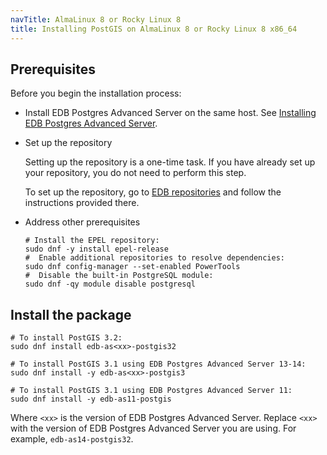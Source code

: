 ```yaml
---
navTitle: AlmaLinux 8 or Rocky Linux 8
title: Installing PostGIS on AlmaLinux 8 or Rocky Linux 8 x86_64
---
```


## Prerequisites

Before you begin the installation process:

- Install EDB Postgres Advanced Server on the same host. See [Installing EDB Postgres Advanced Server](/epas/latest/epas_inst_linux).

- Set up the repository

  Setting up the repository is a one-time task. If you have already set up your repository, you do not need to perform this step.

  To set up the repository, go to [EDB repositories](https://www.enterprisedb.com/repos-downloads) and follow the instructions provided there.

- Address other prerequisites
  ```shell
  # Install the EPEL repository:
  sudo dnf -y install epel-release
  #  Enable additional repositories to resolve dependencies:
  sudo dnf config-manager --set-enabled PowerTools
  #  Disable the built-in PostgreSQL module:
  sudo dnf -qy module disable postgresql
  ```

## Install the package

```shell
# To install PostGIS 3.2:
sudo dnf install edb-as<xx>-postgis32

# To install PostGIS 3.1 using EDB Postgres Advanced Server 13-14:
sudo dnf install -y edb-as<xx>-postgis3

# To install PostGIS 3.1 using EDB Postgres Advanced Server 11:
sudo dnf install -y edb-as11-postgis
```

Where `<xx>` is the version of EDB Postgres Advanced Server. Replace `<xx>` with the version of EDB Postgres Advanced Server you are using. For example, `edb-as14-postgis32`.
